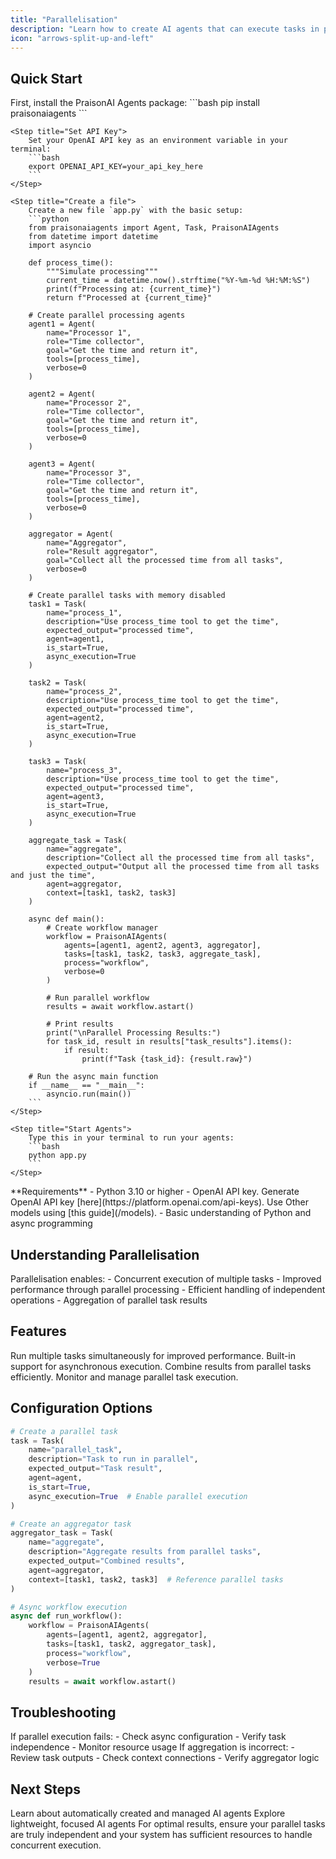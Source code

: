 ```yaml
---
title: "Parallelisation"
description: "Learn how to create AI agents that can execute tasks in parallel for improved performance."
icon: "arrows-split-up-and-left"
---
```


## Quick Start

<Steps>
    <Step title="Install Package">
        First, install the PraisonAI Agents package:
        ```bash
        pip install praisonaiagents
        ```
    </Step>

    <Step title="Set API Key">
        Set your OpenAI API key as an environment variable in your terminal:
        ```bash
        export OPENAI_API_KEY=your_api_key_here
        ```
    </Step>

    <Step title="Create a file">
        Create a new file `app.py` with the basic setup:
        ```python
        from praisonaiagents import Agent, Task, PraisonAIAgents
        from datetime import datetime
        import asyncio

        def process_time():
            """Simulate processing"""
            current_time = datetime.now().strftime("%Y-%m-%d %H:%M:%S")
            print(f"Processing at: {current_time}")
            return f"Processed at {current_time}"

        # Create parallel processing agents
        agent1 = Agent(
            name="Processor 1",
            role="Time collector",
            goal="Get the time and return it",
            tools=[process_time],
            verbose=0
        )

        agent2 = Agent(
            name="Processor 2",
            role="Time collector",
            goal="Get the time and return it",
            tools=[process_time],
            verbose=0
        )

        agent3 = Agent(
            name="Processor 3",
            role="Time collector",
            goal="Get the time and return it",
            tools=[process_time],
            verbose=0
        )

        aggregator = Agent(
            name="Aggregator",
            role="Result aggregator",
            goal="Collect all the processed time from all tasks",
            verbose=0
        )

        # Create parallel tasks with memory disabled
        task1 = Task(
            name="process_1",
            description="Use process_time tool to get the time",
            expected_output="processed time",
            agent=agent1,
            is_start=True,
            async_execution=True
        )

        task2 = Task(
            name="process_2",
            description="Use process_time tool to get the time",
            expected_output="processed time",
            agent=agent2,
            is_start=True,
            async_execution=True
        )

        task3 = Task(
            name="process_3",
            description="Use process_time tool to get the time",
            expected_output="processed time",
            agent=agent3,
            is_start=True,
            async_execution=True
        )

        aggregate_task = Task(
            name="aggregate",
            description="Collect all the processed time from all tasks",
            expected_output="Output all the processed time from all tasks and just the time",
            agent=aggregator,
            context=[task1, task2, task3]
        )

        async def main():
            # Create workflow manager
            workflow = PraisonAIAgents(
                agents=[agent1, agent2, agent3, aggregator],
                tasks=[task1, task2, task3, aggregate_task],
                process="workflow",
                verbose=0
            )

            # Run parallel workflow
            results = await workflow.astart()

            # Print results
            print("\nParallel Processing Results:")
            for task_id, result in results["task_results"].items():
                if result:
                    print(f"Task {task_id}: {result.raw}")

        # Run the async main function
        if __name__ == "__main__":
            asyncio.run(main())
        ```
    </Step>

    <Step title="Start Agents">
        Type this in your terminal to run your agents:
        ```bash
        python app.py
        ```
    </Step>
</Steps>

<Note>
  **Requirements**
  - Python 3.10 or higher
  - OpenAI API key. Generate OpenAI API key [here](https://platform.openai.com/api-keys). Use Other models using [this guide](/models).   
  - Basic understanding of Python and async programming
</Note>

## Understanding Parallelisation

<Card title="What is Parallelisation?" icon="question">
  Parallelisation enables:
  - Concurrent execution of multiple tasks
  - Improved performance through parallel processing
  - Efficient handling of independent operations
  - Aggregation of parallel task results
</Card>

## Features

<CardGroup cols={2}>
  <Card title="Parallel Execution" icon="arrows-split-up-and-left">
    Run multiple tasks simultaneously for improved performance.
  </Card>
  <Card title="Async Support" icon="bolt">
    Built-in support for asynchronous execution.
  </Card>
  <Card title="Result Aggregation" icon="layer-group">
    Combine results from parallel tasks efficiently.
  </Card>
  <Card title="Process Control" icon="sliders">
    Monitor and manage parallel task execution.
  </Card>
</CardGroup>

## Configuration Options

```python
# Create a parallel task
task = Task(
    name="parallel_task",
    description="Task to run in parallel",
    expected_output="Task result",
    agent=agent,
    is_start=True,
    async_execution=True  # Enable parallel execution
)

# Create an aggregator task
aggregator_task = Task(
    name="aggregate",
    description="Aggregate results from parallel tasks",
    expected_output="Combined results",
    agent=aggregator,
    context=[task1, task2, task3]  # Reference parallel tasks
)

# Async workflow execution
async def run_workflow():
    workflow = PraisonAIAgents(
        agents=[agent1, agent2, aggregator],
        tasks=[task1, task2, aggregator_task],
        process="workflow",
        verbose=True
    )
    results = await workflow.astart()
```

## Troubleshooting

<CardGroup cols={2}>
  <Card title="Execution Issues" icon="triangle-exclamation">
    If parallel execution fails:
    - Check async configuration
    - Verify task independence
    - Monitor resource usage
  </Card>

  <Card title="Result Aggregation" icon="diagram-project">
    If aggregation is incorrect:
    - Review task outputs
    - Check context connections
    - Verify aggregator logic
  </Card>
</CardGroup>

## Next Steps

<CardGroup cols={2}>
  <Card title="AutoAgents" icon="robot" href="./autoagents">
    Learn about automatically created and managed AI agents
  </Card>
  <Card title="Mini Agents" icon="microchip" href="./mini">
    Explore lightweight, focused AI agents
  </Card>
</CardGroup>

<Note>
  For optimal results, ensure your parallel tasks are truly independent and your system has sufficient resources to handle concurrent execution.
</Note>

